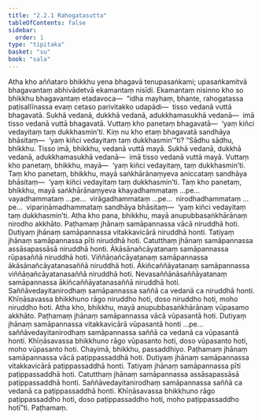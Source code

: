 ```yaml
---
title: "2.2.1 Rahogatasutta"
tableOfContents: false
sidebar:
  order: 1
type: "tipitaka"
basket: "su"
book: "sala"
---
```



<DynamicBreadcrumb />

<Division number="259" book="sala">

<Paragraph number="1150" book="sala">
Atha kho aññataro bhikkhu yena bhagavā tenupasaṅkami; upasaṅkamitvā bhagavantaṃ abhivādetvā ekamantaṃ nisīdi. Ekamantaṃ nisinno kho so bhikkhu bhagavantaṃ etadavoca—  “idha mayhaṃ, bhante, rahogatassa paṭisallīnassa evaṃ cetaso parivitakko udapādi—  tisso vedanā vuttā bhagavatā. Sukhā vedanā, dukkhā vedanā, adukkhamasukhā vedanā—  imā tisso vedanā vuttā bhagavatā. Vuttaṃ kho panetaṃ bhagavatā—  ‘yaṃ kiñci vedayitaṃ taṃ dukkhasmin’ti. Kiṃ nu kho etaṃ bhagavatā sandhāya bhāsitaṃ—  ‘yaṃ kiñci vedayitaṃ taṃ dukkhasmin’”ti?
</Paragraph>

<Paragraph number="1151" book="sala">
“Sādhu sādhu, bhikkhu. Tisso imā, bhikkhu, vedanā vuttā mayā. Sukhā vedanā, dukkhā vedanā, adukkhamasukhā vedanā—  imā tisso vedanā vuttā mayā. Vuttaṃ kho panetaṃ, bhikkhu, mayā—  ‘yaṃ kiñci vedayitaṃ, taṃ dukkhasmin’ti. Taṃ kho panetaṃ, bhikkhu, mayā saṅkhārānaṃyeva aniccataṃ sandhāya bhāsitaṃ—  ‘yaṃ kiñci vedayitaṃ taṃ dukkhasmin’ti. Taṃ kho panetaṃ, bhikkhu, mayā saṅkhārānaṃyeva khayadhammataṃ …pe…  vayadhammataṃ …pe…  virāgadhammataṃ …pe…  nirodhadhammataṃ …pe…  vipariṇāmadhammataṃ sandhāya bhāsitaṃ—  ‘yaṃ kiñci vedayitaṃ taṃ dukkhasmin’ti. Atha kho pana, bhikkhu, mayā anupubbasaṅkhārānaṃ nirodho akkhāto. Paṭhamaṃ jhānaṃ samāpannassa vācā niruddhā hoti. Dutiyaṃ jhānaṃ samāpannassa vitakkavicārā niruddhā honti. Tatiyaṃ jhānaṃ samāpannassa pīti niruddhā hoti. Catutthaṃ jhānaṃ samāpannassa assāsapassāsā niruddhā honti. Ākāsānañcāyatanaṃ samāpannassa rūpasaññā niruddhā hoti. Viññāṇañcāyatanaṃ samāpannassa ākāsānañcāyatanasaññā niruddhā hoti. Ākiñcaññāyatanaṃ samāpannassa viññāṇañcāyatanasaññā niruddhā hoti. Nevasaññānāsaññāyatanaṃ samāpannassa ākiñcaññāyatanasaññā niruddhā hoti. Saññāvedayitanirodhaṃ samāpannassa saññā ca vedanā ca niruddhā honti. Khīṇāsavassa bhikkhuno rāgo niruddho hoti, doso niruddho hoti, moho niruddho hoti. Atha kho, bhikkhu, mayā anupubbasaṅkhārānaṃ vūpasamo akkhāto. Paṭhamaṃ jhānaṃ samāpannassa vācā vūpasantā hoti. Dutiyaṃ jhānaṃ samāpannassa vitakkavicārā vūpasantā honti …pe…  saññāvedayitanirodhaṃ samāpannassa saññā ca vedanā ca vūpasantā honti. Khīṇāsavassa bhikkhuno rāgo vūpasanto hoti, doso vūpasanto hoti, moho vūpasanto hoti. Chayimā, bhikkhu, passaddhiyo. Paṭhamaṃ jhānaṃ samāpannassa vācā paṭippassaddhā hoti. Dutiyaṃ jhānaṃ samāpannassa vitakkavicārā paṭippassaddhā honti. Tatiyaṃ jhānaṃ samāpannassa pīti paṭippassaddhā hoti. Catutthaṃ jhānaṃ samāpannassa assāsapassāsā paṭippassaddhā honti. Saññāvedayitanirodhaṃ samāpannassa saññā ca vedanā ca paṭippassaddhā honti. Khīṇāsavassa bhikkhuno rāgo paṭippassaddho hoti, doso paṭippassaddho hoti, moho paṭippassaddho hotī”ti.

</Paragraph>
</Division>

<Paragraph number="1152" type="center" book="sala">
Paṭhamaṃ.
</Paragraph>